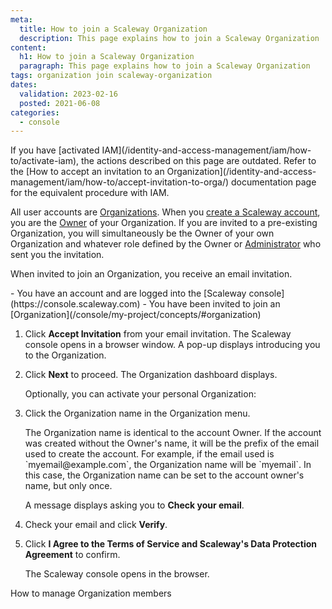 ```yaml
---
meta:
  title: How to join a Scaleway Organization
  description: This page explains how to join a Scaleway Organization
content:
  h1: How to join a Scaleway Organization
  paragraph: This page explains how to join a Scaleway Organization
tags: organization join scaleway-organization 
dates:
  validation: 2023-02-16
  posted: 2021-06-08
categories:
  - console
---
```


<Message type="iam">
  If you have [activated IAM](/identity-and-access-management/iam/how-to/activate-iam), the actions described on this page are outdated. 
  Refer to the [How to accept an invitation to an Organization](/identity-and-access-management/iam/how-to/accept-invitation-to-orga/) documentation page for the equivalent procedure with IAM.
</Message>

All user accounts are [Organizations](/console/my-account/concepts/#organization). When you [create a Scaleway account](/console/my-account/how-to/create-an-account), you are the [Owner](/console/my-account/concepts/#owner) of your Organization. If you are invited to a pre-existing Organization, you will simultaneously be the Owner of your own Organization and whatever role defined by the Owner or [Administrator](/console/my-account/concepts/#administrator) who sent you the invitation.

When invited to join an Organization, you receive an email invitation.

<Message type="requirement">
  - You have an account and are logged into the [Scaleway console](https://console.scaleway.com)
  - You have been invited to join an [Organization](/console/my-project/concepts/#organization)
</Message>

1. Click **Accept Invitation** from your email invitation. The Scaleway console opens in a browser window. A pop-up displays introducing you to the Organization.
2. Click **Next** to proceed. The Organization dashboard displays. 

    Optionally, you can activate your personal Organization:
3. Click the Organization name in the Organization menu.
    <Lightbox src="scaleway-self-orga-name-min.webp" alt="" />

    <Message type="note">
      The Organization name is identical to the account Owner. 
      If the account was created without the Owner's name, it will be the prefix of the email used to create the account. 
      For example, if the email used is `myemail@example.com`, the Organization name will be `myemail`. In this case, the Organization name can be set to the account owner's name, but only once.
    </Message>

    A message displays asking you to **Check your email**.
4. Check your email and click **Verify**.
5. Click **I Agree to the Terms of Service and Scaleway's Data Protection Agreement** to confirm.

    The Scaleway console opens in the browser.

<Navigation title="See Also">
  <NextButton to="/console/my-project/how-to/manage-organization-members/">How to manage Organization members</NextButton>
</Navigation>


